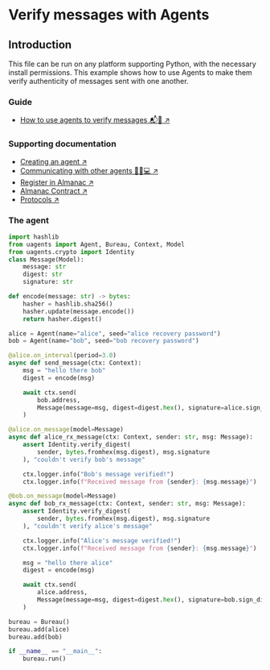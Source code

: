# Verify messages with Agents

## Introduction

This file can be run on any platform supporting Python, with the necessary install permissions.
This example shows how to use Agents to make them verify authenticity of messages sent with one another.

### Guide

- [How to use agents to verify messages 📬🔐 ↗️](/guides/agents/message-verification)

### Supporting documentation

- [Creating an agent ↗️](/guides/agents/create-a-uagent)
- [Communicating with other agents 📱🤖💻 ↗️](/guides/agents/communicating-with-other-agents)
- [Register in Almanac ↗️](/guides/agents/register-in-almanac)
- [Almanac Contract ↗️](/references/contracts/uagents-almanac/almanac-overview)
- [Protocols ↗️](/references/uagents/uagents-protocols/agent-protocols)

### The agent

```py copy filename="message_verification.py"
import hashlib
from uagents import Agent, Bureau, Context, Model
from uagents.crypto import Identity
class Message(Model):
    message: str
    digest: str
    signature: str

def encode(message: str) -> bytes:
    hasher = hashlib.sha256()
    hasher.update(message.encode())
    return hasher.digest()

alice = Agent(name="alice", seed="alice recovery password")
bob = Agent(name="bob", seed="bob recovery password")

@alice.on_interval(period=3.0)
async def send_message(ctx: Context):
    msg = "hello there bob"
    digest = encode(msg)

    await ctx.send(
        bob.address,
        Message(message=msg, digest=digest.hex(), signature=alice.sign_digest(digest)),
    )

@alice.on_message(model=Message)
async def alice_rx_message(ctx: Context, sender: str, msg: Message):
    assert Identity.verify_digest(
        sender, bytes.fromhex(msg.digest), msg.signature
    ), "couldn't verify bob's message"

    ctx.logger.info("Bob's message verified!")
    ctx.logger.info(f"Received message from {sender}: {msg.message}")

@bob.on_message(model=Message)
async def bob_rx_message(ctx: Context, sender: str, msg: Message):
    assert Identity.verify_digest(
        sender, bytes.fromhex(msg.digest), msg.signature
    ), "couldn't verify alice's message"

    ctx.logger.info("Alice's message verified!")
    ctx.logger.info(f"Received message from {sender}: {msg.message}")

    msg = "hello there alice"
    digest = encode(msg)

    await ctx.send(
        alice.address,
        Message(message=msg, digest=digest.hex(), signature=bob.sign_digest(digest)),
    )

bureau = Bureau()
bureau.add(alice)
bureau.add(bob)

if __name__ == "__main__":
    bureau.run()
```
